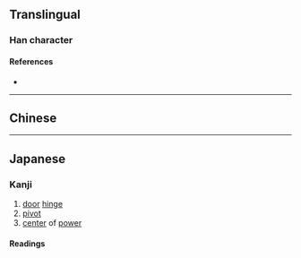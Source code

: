 {{also|樞}}
{{character info}}
==Translingual==

===Han character===
{{Han char|rn=75|rad=木|as=04|sn=8|four=|canj=DSK|ids=⿰木区}}

====References====
* {{Han ref|kx=0517.011|dkj=14577|hdz=21166.030|uh=67A2|ud=26530}}

----

==Chinese==
{{zh-see|樞}}

----

==Japanese==
{{ja-kanji forms|枢|樞}}

===Kanji===
{{ja-kanji|grade=c|rs=木04|kyu=樞}}

# [[door]] [[hinge]]
# [[pivot]]
# [[center]] of [[power]]

====Readings====
{{ja-readings
|goon=す
|kanon=しゅ
|kanyoon=すう
|kun=くる-, くるる-, くろろ-, とぼそ-, とまら-, からくり-
}}